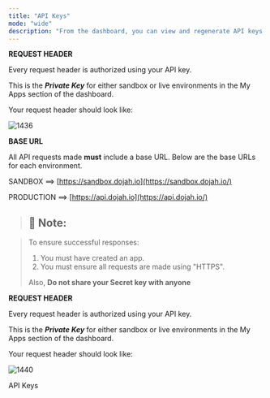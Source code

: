 ```yaml
---
title: "API Keys"
mode: "wide"
description: "From the dashboard, you can view and regenerate API keys."
---
```




**REQUEST HEADER**

Every request header is authorized using your API key.

This is the **_Private Key_** for either sandbox or live environments in the My Apps section of the dashboard.

Your request header should look like:

![1436](https://files.readme.io/d1962e7-Screenshot_2022-08-09_at_09.11.40.png "Screenshot 2022-08-09 at 09.11.40.png")

**BASE URL**

All API requests made **must** include a base URL. Below are the base URLs for each environment.

SANDBOX ==> [https://sandbox.dojah.io](https://sandbox.dojah.io/)

PRODUCTION ==> [https://api.dojah.io](https://api.dojah.io/)

> ## 📘 Note:

> 
> To ensure successful responses:
> 
> 1.  You must have created an app.
> 2.  You must ensure all requests are made using "HTTPS".
> 
> Also, **Do not share your Secret key with anyone**


**REQUEST HEADER**

Every request header is authorized using your API key.

This is the **_Private Key_** for either sandbox or live environments in the My Apps section of the dashboard.

Your request header should look like:

![1440](https://files.readme.io/76b30e7-Developers.jpg "Developers.jpg")

API Keys